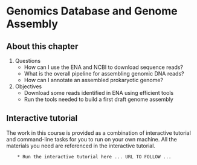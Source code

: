 # Genomics Database and Genome Assembly

## About this chapter

1. Questions
    * How can I use the ENA and NCBI to download sequence reads?
    * What is the overall pipeline for assembling genomic DNA reads?
    * How can I annotate an assembled prokaryotic genome?
2. Objectives
    * Download some reads identified in ENA using efficient tools
    * Run the tools needed to build a first draft genome assembly

## Interactive tutorial

The work in this course is provided as a combination of interactive tutorial and command-line tasks for you to run on your own machine. All the materials you need are referenced in the interactive tutorial.

```block2

    * Run the interactive tutorial here ... URL TO FOLLOW ... 

```

